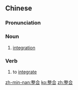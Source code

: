 ==Chinese==
{{zh-forms}}

===Pronunciation===
{{zh-pron
|m=zhěnghé
|c=zing2 hap6
|mn=qz,tw,xm,zz:chéng-ha̍p
|cat=n,v
}}

===Noun===
{{zh-noun}}

# [[integration]]

===Verb===
{{zh-verb}}

# to [[integrate]]

[[zh-min-nan:整合]]
[[ko:整合]]
[[zh:整合]]